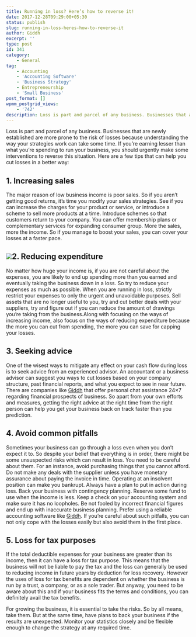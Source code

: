 ```yaml
---
title: Running in loss? Here’s how to reverse it!
date: 2017-12-28T09:29:00+05:30
status: publish
slug: running-in-loss-heres-how-to-reverse-it
author: Giddh
excerpt: ''
type: post
id: 341
category:
    - General
tag:
    - Accounting
    - 'Accounting Software'
    - 'Business Strategy'
    - Entrepreneurship
    - 'Small Business'
post_format: []
wpmm_postgrid_views:
    - '742'
description: Loss is part and parcel of any business. Businesses that are newly established are more prone to the risk of losses because understanding
---
```

Loss is part and parcel of any business. Businesses that are newly established are more prone to the risk of losses because understanding the way your strategies work can take some time. If you’re earning lesser than what you’re spending to run your business, you should urgently make some interventions to reverse this situation. Here are a few tips that can help you cut losses in a better way:

**1.** **Increasing sales**
---------------------------

The major reason of low business income is poor sales. So if you aren’t getting good returns, it’s time you modify your sales strategies. See if you can increase the charges for your product or service, or introduce a scheme to sell more products at a time. Introduce schemes so that customers return to your company. You can offer membership plans or complementary services for expanding consumer group. More the sales, more the income. So if you manage to boost your sales, you can cover your losses at a faster pace.

<img class="wp-block-image size-large" src = "https://miro.medium.com/max/1536/1*Nia334LHDSNzqJruAyxi-Q.jpeg"/>**2.** **Reducing expenditure**
-------------------------------

No matter how huge your income is, if you are not careful about the expenses, you are likely to end up spending more than you earned and eventually taking the business down in a loss. So try to reduce your expenses as much as possible. When you are running in loss, strictly restrict your expenses to only the urgent and unavoidable purposes. Sell assets that are no longer useful to you, try and cut better deals with your suppliers, try and figure out if you can reduce the amount of drawings you’re taking from the business.Along with focusing on the ways of increasing income, also focus on the ways of reducing expenditure because the more you can cut from spending, the more you can save for capping your losses.

**3.** **Seeking advice**
-------------------------

One of the wisest ways to mitigate any effect on your cash flow during loss is to seek advice from an experienced advisor. An accountant or a business advisor can suggest you ways to cut losses based on your company structure, past financial reports, and what you expect to see in near future. There are companies like [Giddh](https://giddh.com) that offer personal chat assistance 24×7 regarding financial prospects of business. So apart from your own efforts and measures, getting the right advice at the right time from the right person can help you get your business back on track faster than you prediction.

**4.** **Avoid common pitfalls**
--------------------------------

Sometimes your business can go through a loss even when you don’t expect it to. So despite your belief that everything is in order, there might be some unsuspected risks which can result in loss. You need to be careful about them. For an instance, avoid purchasing things that you cannot afford. Do not make any deals with the supplier unless you have monetary assurance about paying the invoice in time. Operating at an insolvent position can make you bankrupt. Always have a plan to put in action during loss. Back your business with contingency planning. Reserve some fund to use when the income is less. Keep a check on your accounting system and make sure it has no loopholes. Be not fooled by incorrect financial figures and end up with inaccurate business planning. Prefer using a reliable accounting software like [Giddh](https://giddh.com). If you’re careful about such pitfalls, you can not only cope with the losses easily but also avoid them in the first place.

**5.** **Loss for tax purposes**
--------------------------------

If the total deductible expenses for your business are greater than its income, then it can have a loss for tax purpose. This means that the business will not be liable to pay the tax and the loss can generally be used to reducing income in future years by deduction for loss recovery. However the uses of loss for tax benefits are dependent on whether the business is run by a trust, a company, or as a sole trader. But anyway, you need to be aware about this and if your business fits the terms and conditions, you can definitely avail the tax benefits.

For growing the business, it is essential to take the risks. So by all means, take them. But at the same time, have plans to back your business if the results are unexpected. Monitor your statistics closely and be flexible enough to change the strategy at any required time.